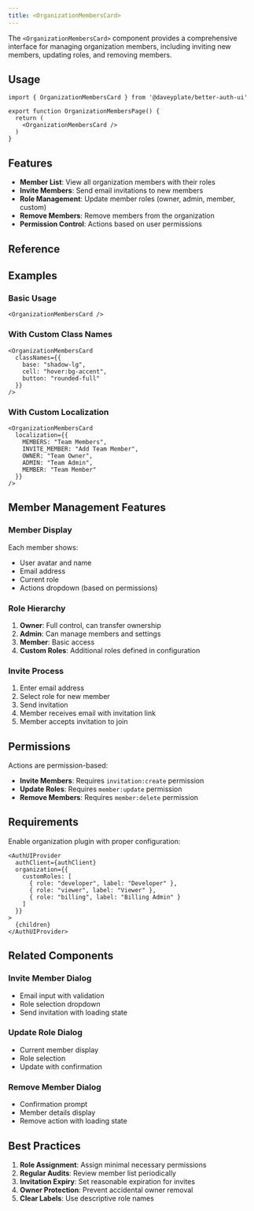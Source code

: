 ```yaml
---
title: <OrganizationMembersCard>
---
```


The `<OrganizationMembersCard>` component provides a comprehensive interface for managing organization members, including inviting new members, updating roles, and removing members.

## Usage

```tsx
import { OrganizationMembersCard } from '@daveyplate/better-auth-ui'

export function OrganizationMembersPage() {
  return (
    <OrganizationMembersCard />
  )
}
```

## Features

- **Member List**: View all organization members with their roles
- **Invite Members**: Send email invitations to new members
- **Role Management**: Update member roles (owner, admin, member, custom)
- **Remove Members**: Remove members from the organization
- **Permission Control**: Actions based on user permissions

## Reference

<AutoTypeTable path="../src/components/settings/shared/settings-card.tsx" name="SettingsCardProps" />

## Examples

### Basic Usage

```tsx
<OrganizationMembersCard />
```

### With Custom Class Names

```tsx
<OrganizationMembersCard 
  classNames={{
    base: "shadow-lg",
    cell: "hover:bg-accent",
    button: "rounded-full"
  }}
/>
```

### With Custom Localization

```tsx
<OrganizationMembersCard 
  localization={{
    MEMBERS: "Team Members",
    INVITE_MEMBER: "Add Team Member",
    OWNER: "Team Owner",
    ADMIN: "Team Admin",
    MEMBER: "Team Member"
  }}
/>
```

## Member Management Features

### Member Display
Each member shows:
- User avatar and name
- Email address
- Current role
- Actions dropdown (based on permissions)

### Role Hierarchy

1. **Owner**: Full control, can transfer ownership
2. **Admin**: Can manage members and settings
3. **Member**: Basic access
4. **Custom Roles**: Additional roles defined in configuration

### Invite Process

1. Enter email address
2. Select role for new member
3. Send invitation
4. Member receives email with invitation link
5. Member accepts invitation to join

## Permissions

Actions are permission-based:

- **Invite Members**: Requires `invitation:create` permission
- **Update Roles**: Requires `member:update` permission
- **Remove Members**: Requires `member:delete` permission

## Requirements

Enable organization plugin with proper configuration:

```tsx title="providers.tsx"
<AuthUIProvider
  authClient={authClient}
  organization={{
    customRoles: [
      { role: "developer", label: "Developer" },
      { role: "viewer", label: "Viewer" },
      { role: "billing", label: "Billing Admin" }
    ]
  }}
>
  {children}
</AuthUIProvider>
```

## Related Components

### Invite Member Dialog
- Email input with validation
- Role selection dropdown
- Send invitation with loading state

### Update Role Dialog
- Current member display
- Role selection
- Update with confirmation

### Remove Member Dialog
- Confirmation prompt
- Member details display
- Remove action with loading state

## Best Practices

1. **Role Assignment**: Assign minimal necessary permissions
2. **Regular Audits**: Review member list periodically
3. **Invitation Expiry**: Set reasonable expiration for invites
4. **Owner Protection**: Prevent accidental owner removal
5. **Clear Labels**: Use descriptive role names 
